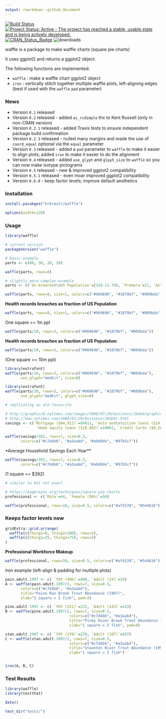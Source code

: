 ```yaml
---
output: rmarkdown::github_document
---
```


[![Build Status](https://travis-ci.org/hrbrmstr/waffle.svg)](https://travis-ci.org/hrbrmstr/waffle) 
[![Project Status: Active - The project has reached a stable, usable state and is being actively developed.](http://www.repostatus.org/badges/0.1.0/active.svg)](http://www.repostatus.org/#active) 
[![CRAN_Status_Badge](http://www.r-pkg.org/badges/version/waffle)](http://cran.r-project.org/web/packages/waffle) 
![downloads](http://cranlogs.r-pkg.org/badges/grand-total/waffle)

waffle is a package to make waffle charts (square pie charts)

It uses ggplot2 and returns a ggplot2 object.

The following functions are implemented:

- `waffle` : make a waffle chart ggplot2 object
- `iron` : vertically stitch together multiple waffle plots, left-aligning edges (best if used with the `waffle` `pad` parameter)

### News

- Version `0.1` released
- Version `0.2` released - added `as_rcdimple` thx to Kent Russell (only in non-CRAN version)
- Version `0.2.1` released - added Travis tests to ensure independent package build confirmation
- Version `0.2.3` released - nulled many margins and made the use of `coord_equal` optional via the `equal` parameter
- Version `0.3` released - added a `pad` parameter to `waffle` to make it easier to align plots; added `iron` to make it easier to do the alignment
- Version `0.4` released - added `use_glyph` and `glpyh_size` to `waffle` so you can now make isotype pictograms
- Version `0.5` released - new & improved ggplot2 compatibility
- Version `0.5.1` released - even moar improved ggplot2 compatibility
- Version `0.6.0` - keep factor levels; improve default aesthetics

### Installation

```r
install.pacakges("hrbrmstr/waffle")
```

```r
options(width=120)
```

### Usage

```r
library(waffle)

# current verison
packageVersion("waffle")

# basic example
parts <- c(80, 30, 20, 10)
```

```r
waffle(parts, rows=8)
```

```r
# slightly more complex example
parts <- c(`Un-breached\nUS Population`=(318-11-79), `Premera`=11, `Anthem`=79)
```

```r
waffle(parts, rows=8, size=1, colors=c("#969696", "#1879bf", "#009bda"))
```

**Health records breaches as fraction of US Population**
```r
waffle(parts, rows=8, size=1, colors=c("#969696", "#1879bf", "#009bda"))
```

<smaller>One square == 1m ppl</smaller>

```r
waffle(parts/10, rows=3, colors=c("#969696", "#1879bf", "#009bda")) 
```

**Health records breaches as fraction of US Population**
```r
waffle(parts/10, rows=3, colors=c("#969696", "#1879bf", "#009bda")) 
```

<smaller>(One square == 10m ppl)</smaller>

```r
library(extrafont)
waffle(parts/10, rows=3, colors=c("#969696", "#1879bf", "#009bda"),
       use_glyph="medkit", size=8)
```

```r
library(extrafont)
waffle(parts/10, rows=3, colors=c("#969696", "#1879bf", "#009bda"),
       use_glyph="medkit", glyph_size=8)
```

```r
# replicating an old favourite

# http://graphics8.nytimes.com/images/2008/07/20/business/20debtgraphic.jpg
# http://www.nytimes.com/2008/07/20/business/20debt.html
savings <- c(`Mortgage ($84,911)`=84911, `Auto and\ntuition loans ($14,414)`=14414, 
              `Home equity loans ($10,062)`=10062, `Credit Cards ($8,565)`=8565)
```

```r
waffle(savings/392, rows=7, size=0.5, 
       colors=c("#c7d4b6", "#a3aabd", "#a0d0de", "#97b5cf"))
```


*Average Household Savings Each Year**
```r
waffle(savings/392, rows=7, size=0.5, 
       colors=c("#c7d4b6", "#a3aabd", "#a0d0de", "#97b5cf"))
```

<smaller> (1 square == $392)</smaller>

```r
# similar to but not exact

# https://eagereyes.org/techniques/square-pie-charts
professional <- c(`Male`=44, `Female (56%)`=56)
```

```r
waffle(professional, rows=10, size=0.5, colors=c("#af9139", "#544616"))
```

### Keeps factor levels now

```r
gridExtra::grid.arrange(
  waffle(c(thing1=0, thing2=100), rows=5),  
  waffle(c(thing1=25, thing2=75), rows=5)
)
```


**Professional Workforce Makeup**

```r
waffle(professional, rows=10, size=0.5, colors=c("#af9139", "#544616"))
```

Iron example (left-align & padding for multiple plots)

```r
pain.adult.1997 <- c( `YOY (406)`=406, `Adult (24)`=24)
A <- waffle(pain.adult.1997/2, rows=7, size=0.5, 
       colors=c("#c7d4b6", "#a3aabd"), 
       title="Paine Run Brook Trout Abundance (1997)", 
       xlab="1 square = 2 fish", pad=3)

pine.adult.1997 <- c( `YOY (221)`=221, `Adult (143)`=143)
B <- waffle(pine.adult.1997/2, rows=7, size=0.5, 
                             colors=c("#c7d4b6", "#a3aabd"), 
                             title="Piney River Brook Trout Abundance (1997)", 
                             xlab="1 square = 2 fish", pad=8)

stan.adult.1997 <- c( `YOY (270)`=270, `Adult (197)`=197)
C <- waffle(stan.adult.1997/2, rows=7, size=0.5, 
                             colors=c("#c7d4b6", "#a3aabd"), 
                             title="Staunton River Trout Abundance (1997)", 
                             xlab="1 square = 2 fish")


iron(A, B, C)
```

### Test Results

```r
library(waffle)
library(testthat)

date()

test_dir("tests/")
```

